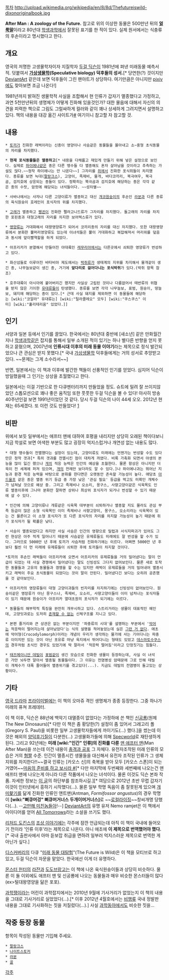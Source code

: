 [[목차]]
http://upload.wikimedia.org/wikipedia/en/8/8d/Thefutureiswild-dixonoriginalbook.jpg

'''After Man : A zoology of the Future.''' 참고로 위의 이상한 동물은 500만년 뒤의 '''[[얼룩말]]'''이라고 80년대 [[학생과학]]에서 잘못된 표기를 한 적이 있다. 실제 원서에서는 식충류의 후손이라고 명시했다고 한다.

== 개요 ==
영국의 저명한 고생물학자이자 지질학자 [[두걸 딕슨]]이 1981년에 펴낸 미래동물 예측서적. 덧붙여서 '''[[가상생물학]](Speculative biology) 덕후들의 성서.'''[* 당연한(?) 것이지만 [[DeviantArt]] 같은데 보면 덕후들이 그린 팬아트가 상당하다. 여기만큼은 아니지만 [[pixiv]]에도 찾아보면 조금 나온다!]

1981년까지 밝혀진 생물학적 사실을 조합해서 현 인류가 갑자기 멸종했다고 가정하고, 과연 5천만년뒤의 생명체가 어떻게 진화해 있을것인가? 대한 물음에 대해서 자신의 의견을 피력한 책으로 그림도 그럴싸하게 컬러와 같이 꽤나 상세하게 그려지면서 설명하고 있다. 책의 내용을 대강 옮긴 사이트가[http://www.sivatherium.narod.ru/library/Dixon/ch_02_en.htm #] 여기이니 참고할 자 참고할 것.

== 내용 ==
 * [[토끼]]가 진화한 래벅이라는 신종이 영양이나 사슴같은 동물들을 몰아내고 소~중형 초식동물의 자리를 차지했다. 

 * '''현재 포식동물들은 멸종하고'''[* 내용을 다채롭고 재밌게 만들기 위해 넣은 설정으로 보인다. 실제로 [[하이에나]]같은 종은 다른 맹수들 다 멸종해도 혼자 살아남을 것이라고 추측하는 가설도 많다.~~정작 하이에나는 안 나온다~~] 그자리를 [[쥐]]에서 진화한 포식쥐들이 차지했다. 종류를 보면 늑대([[팔랑크스]]), 고양이, 족제비, 물개, 바다코끼리, 북극여우, 북극곰, 검치호에 상응되는 종들이 있다. 정확히는 북극곰과 검치호에 해당하는 종은 각각 같은 종의 수컷, 암컷에 해당되는 녀석들이다. ~~성차별~~

 * 사바나에서는 사자나 다른 고양이류가 멸종하고 대신 [[개코원숭이]]의 후손인 [[라분]]과 다른 종류의 육식원숭이 호레인이 포식자의 위를 차지했다.

 * [[고래]]가 멸종하고 [[펭귄]]이 진화한 펠라고니드류가 그자리를 차지했다. 돌고래의 자리를 차지한 포핀종과 대형고래의 자리를 차지한 보어텍스류가 있다.

 * [[영양]]류는 거대화해서 대왕영양류가 되어서 코끼리종의 자리를 대신 차지했다. 또한 대왕영양류에서 분화한 뿔머리영양류도 있는데 이녀석들은 뿔이 거대화하고 복잡해져서 머리위를 덮음과 동시에 앞이빨역할을 하게 되었다.

 * 아프리카가 분열해서 만들어진 아대륙인 [[레무리아]]에서는 다른곳에서 쇠퇴한 영양류가 번성하고 있다.

 * 화산섬들로 이루어진 바타비아 제도에서는 [[박쥐]]류가 생태계의 지위를 차지해서 물개같이 생긴 종, 나무늘보같이 생긴 종, 거기에 '''앞다리로 걸어다니는 포식박쥐'''가 있다.(박쥐 항목 참조)

 * 호주대륙이 아시아에 붙어버리긴 했지만 사실상 고립된 것이나 다름없어서 태반류의 위협을 받지 않은 기이한 [[유대류]]들이 탄생했다. 종류를 보면 각각 나무늘보, 표범, 원숭이, 땅늘보, 돼지에 해당하는 종이 있다.[* 근데 사실 돼지를 제외하면 이 동물들에 해당하는 [wiki:"코알라" 유대류는] [wiki:"틸라콜레오" 모두] [wiki:"쿠스쿠스" 이미] [wiki:"훌리테리움" 있었다.]]

== 인기 ==
서양과 일본 등에서 인기를 끌었다. 한국에서는 80년대 중반에 [새소년] 같은 만화월간지나 [[학생과학]]같은 잡지를 통해서 일부 소개된 적이 있기는 하나 별다른 반향을 얻지 못하고 묻혔으며, 2007년에 '''인류시대 이후의 미래 동물 이야기'''라는 제목으로 정식 발간되었으나 큰 관심은 받지 못했다.[* 국내 [[가상생물학]] 덕후들에게는 거의 성서로 추앙받고 있다. ~~문제는 그게 소수라서~~]

반면, 일본에서는 이 책과 이후에 발간한 책들이 선풍적인 인기를 얻었다. 심지어 딕슨이 방일했을때 그 인기는 상상을 초월했다고 한다. 

일본에서는 이걸 기반으로 한 다큐멘터리까지 만들었을 정도. 
{{{#!html
<iframe title="YouTube video player" width="480" height="390" src="http://www.youtube.com/embed/Lot7D_cbt-0" frameborder="0" allowfullscreen></iframe>
}}}
슈트에 밀려 잘 쓰이지않았던 스톱모션으로 꽤나 좋은 움직임 또한 풋풋한 두걸 딕슨을 볼 수 있다! 아사히 방송 40주년인걸 보면 1991년이었던 것 같다. 당시 두걸 딕슨의 나이 44세 오오. 2012년 현재는 65세겠다.
또 이런 것도 만들었다! [http://www.youtube.com/watch?v=9Q63_-yA_Gw]

== 비판 ==
위에서 보듯 일부에서는 애프터 맨에 대하여 호평을 내리지만 상당히 오래된 책이다보니 지금 학설로 보면 어색한 부분도 많고 굉장히 억지스럽거나 개연성 없는 내용도 많다.

 * 대형 맹수들이 전멸했다는 설정이 있는데, 고양이류도 미래에는 언젠가는 번성할 수도 있다만은 정작 갯과[* 특히 갯과를 전멸시킨 점이 대차게 까였다. 비록 가축화 되면서 야생의 본능을 많이 잃긴 했으나 [[개]]의 적응 능력은 인간의 예상을 초월한다. 물론 항상은 아니지만 더욱이 전 세계에 퍼져 있으며, [[개]]의 전례만 보더라도 알 수 있다.]나 하이에나과는 뛰어난 지능과 환경 적응 능력을 바탕으로 분화를 한다면은 오랫동안 존속할 가능성이 높다. 애당초 [[아드울프]] 같은 종은 멸종 위기 등급 중 가장 낮은 '관심 필요' 등급을 먹고도 미확인 개체수가 넘쳐날 것으로 예상 중. 그리고 족제비나 오소리, 몽구스, 사향고양이같은 식육목도 인류 멸종이후에 그나마 분화만 잘하면 상위나 최상위 포식자가 되거나 번성할 수 있기 때문에 살 수 있다. 

 * 인간에 의해 고양이류나 개류같은 식육목 대부분이 쇠퇴하거나 멸종할 지도 몰라도 관심 부족 등급이 많은 소형 식육목인 이미 족제비나 사향고양이, 몽구스, 오소리라는 식육목이 있는 건 물론이고 이 소형 포식자가 또 다른 포식자의 자리를 차지할 가능성이 높기 때문에 쥐가 포식자가 될 확률은 낮다. 

 * 사슴이 멸종되었다고 하지만 사실 사슴은 인간의 영향으로 밀렵과 서식지파괴가 있어도 그런 현상은 아주 적게 일어나기 때문에 사슴같은 유제류들도 미래에도 잘 번성을 할 수가 있다. 그러므로 5000만 년 후에 토끼가 사슴처럼 진화하기에는 이르다. 어쩌면 5000만 년 후보다 훨씬 더 먼 미래에 유제류들이 쇠퇴한 후에 토끼들이 차지할 것이다. 

 *토끼의 후손인 래벅들이 아프리카에 오면서 아프리카의 유제류들을 거의 밀어냈다는 말이 언급이 되었는 데 사실 경쟁에서 밀어냈다는 말도 신빙성도 그다지 없어보인다. 물론 새로 토착한 동물들과 고유의 동물들과 갱쟁을 할 수는 있지만 래벅이 유제류들을 거의 밀어내어 멸종시키고 래벅이 주요 초식동물이 되었다는 것이 말이 안된다. 밀어냈다긴 보다는 오히려 공존했을 것 같아보인다. 

 * 아프리카의 영장류들이 대형 고양이과들의 빈자리를 차지하기에는 신빙성이 없어보인다. 원숭이같은 영장류가 아닌 몽구스나, 족제비, 오소리, 사향고양이들이 이미 넘처나는 포식자들이 있기 때문에 원숭이가 아프리카 열대초원의 포식자가 되기에는 이르다. 

 * 동물들의 해부학적 특징을 완전히 개무시하고 있다. 스트리거라는 생물이 대표적인 예인데, 고양잇과로는 도저히 [[그런 거 없다|존재할 수 없는]] 신체구조를 지니고 있다.

 * 본편 줄거리와 큰 상관은 없는 부분이지만 '파충류의 시대'를 설명하는 부분에서 '[[악어]]는 적응력이 떨어지는데 살아남았다'는 식의 설명을 적어놓았는데 실은 [[그런 거 없다]]. 애초에 악어형(Crocodylomorph)이라는 개념이 우리가 생각하는 물가에 사는 기어다니는 파충류 이미지만 있는 것이 아닌 포유류 마냥 육지에서 뛰어다니는 형태도 있었고 [[데스마토수쿠스]]의 경우처럼 초식인 경우도 있었기에 딱 잘라서 '적응력 떨어짐'이라고 단정짓기는 힘들다.  

 * [[태즈메이니안 데빌]]이 [[표범]]같이 생긴 모습으로 진화한 생물이 등장하는데, 사실 이 녀석은 가만 놔두면 알아서 멸종될 동물들이다. 그 이유는 전염병성 암때문에 그로 인해 데빌이 개체수가 대폭 줄어들어 멸종위기를 겪고있다(...). 지금도 데빌의 전염병이 돌고있는 상황이다. 

== 기타 ==
[[영국 드라마]] [[프라이미벌]]에는 이 책의 오마쥬 격인 생명체가 종종 등장한다. 그중 하나가 미래의 퓨쳐 프레데터.

이 책 이후, 딕슨은 88년에 백악기 대멸종이 없었다는 가정하에 쓴 책인 [[신공룡]](원제 The New Dinosaurs)[* 다만 이 책은 좀 황당한(?) 설정이 좀 있어서 그레고리 폴(Gregory S. Paul)을 비롯한 일부 고생물학자들에게 까이기도(...) 했다.]을 썼는데 이것은 해외의 [[양덕후]]기질이 다분한(...) 고생물화가들에 의해 [http://specworld-project.com/index.php?title=Main_Page Specworld]로 재탄생하게 된다. 
그리고 92년에는 '''미래 [wiki:"인간" 인류]의 진화를 다룬''' [[맨 애프터 맨]](Man After Man)을 쓰는데 이건 내용이 [[충격과 공포]] 그 자체다. 유전자조작된 미래 인류의 모습은 거의 [[혐짤]] 수준. 인간이 멸종시킨 생물들을 대신해서 유전자 조작된 인류가 그 생체지위를 차지한다!!~~결국 인류는 [카오스 신]의 축복을 받아 모두 [카오스 스폰]이 되는거였어~~[http://blog.naver.com/eosapien/22260151 마음의 준비를 하고 보시라 #][* 다만 마지막에 두번째와 세번째에 나오는건 맨 애프터 맨에 나오는게 아니라 다른 작품에서 나오는 녀석이다. 물론 이것도 딕슨 본좌 작품. 자세한 정보는 [http://babbletrish.blogspot.com/2010/12/obscure-dougal-dixon-stuff.html 이 글]의 하단부를 참조하시길.][* 여담으로 2012년 초반 무렵 갑자기 이것이 인터넷에서 흥하기 시작했다(...). 물론 일부 학명 독음이 좀 잘못된게 있으며 [[개미핥기]]를 닮게 진화한 인류인 앤트맨(Antman, ''Formifossor angustus'')의 경우 학명이 '''[wiki:"뻐큐머겅" 뻐큐머거너스 두개이머거너스]'''로 ~~[[로컬라이징]]~~창씨개명 당했다(...). --[[고만해 미친놈들아]]!--] [[DeviantArt]]의 유명 유저 Nemo ramjet은 이 책에서 아이디어를 얻어 [http://anthropomundus.webs.com/All%20Tomorrows.pdf All Tomorrows]라는 소설을 쓰기도 했다.

[[리처드 도킨스]]의 [[조상 이야기]]에는 각주에 잠깐 언급되는데 아직 이 책이 국내에 들어오기 전이라 '인류 이후'라는 제목으로 나온다. 아니 애초에 '''이 제목으로 번역했어야 했다.'''[* 국내 출판사에서 아마 듣보잡 취급을 면하려 일부러 억지스러운 제목으로 번역한 게 아닌가 싶다.]

[[디스커버리]]의 다큐 "[[미래 동물 대탐험]]"(The Future is Wild)은 이 책을 모티브로 하고있고, 두걸 딕슨이 자문을 맡았다. 한국에선 이게 더 유명하다.

[[몬스터 헌터]]의 [[라쟌]]과 [[도도브랑고]]는 이 책에 나온 육식원숭이들과 상당히 비슷하다. 물론 이 둘 이외에도 애프터 맨 및 신공룡에 나오는 동물들과 매우 비슷한 몬스터들이 많다(ex>털대왕영양을 닮은 포포).

[[과학쟁이]]라는 어린이 과학잡지에서는 2010년 9월에 기사거리가 없었는지 이 책의 내용을 그대로 기사거리로 실었었다(...).[* 이후 2012년 4월호에서는 [[비행류]] 국내 정발판 내용을 그대로 기사화하는 짓을 저질렀다(...).] 사실 [[과학동아]]에서도 비슷한 짓을...

== 작중 등장 동물 ==
항목이 작성된 동물만 기입해 주세요.

 * [[팔랑크스]]
 * [[나이트스토커]]
 * [[라분]]
 * [[골]]

[[각주]]
